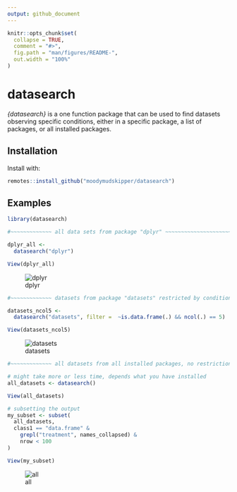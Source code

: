 ```yaml
---
output: github_document
---
```


<!-- README.md is generated from README.Rmd. Please edit that file -->

```r
knitr::opts_chunk$set(
  collapse = TRUE,
  comment = "#>",
  fig.path = "man/figures/README-",
  out.width = "100%"
)
```

# datasearch

*{datasearch}* is a one function package that can be used to find datasets 
observing specific conditions, either in a specific package, 
a list of packages, or all installed packages.

## Installation

Install with:

``` r
remotes::install_github("moodymudskipper/datasearch")
```

## Examples

```r
library(datasearch)

#~~~~~~~~~~~~~ all data sets from package "dplyr" ~~~~~~~~~~~~~~~~~~~~~~~~~~~~~~

dplyr_all <-
  datasearch("dplyr")

View(dplyr_all)
```

![dplyr](C:/R/datasearch1.gif)

```r
#~~~~~~~~~~~~~ datasets from package "datasets" restricted by condition ~~~~~~~~

datasets_ncol5 <-
  datasearch("datasets", filter =  ~is.data.frame(.) && ncol(.) == 5)

View(datasets_ncol5)
```

![datasets](C:/R/datasearch2.gif)

```r
#~~~~~~~~~~~~~ all datasets from all installed packages, no restriction ~~~~~~~~

# might take more or less time, depends what you have installed
all_datasets <- datasearch()

View(all_datasets)

# subsetting the output
my_subset <- subset(
  all_datasets, 
  class1 == "data.frame" &
    grepl("treatment", names_collapsed) &
    nrow < 100
)

View(my_subset)
```

![all](C:/R/datasearch3.gif)
